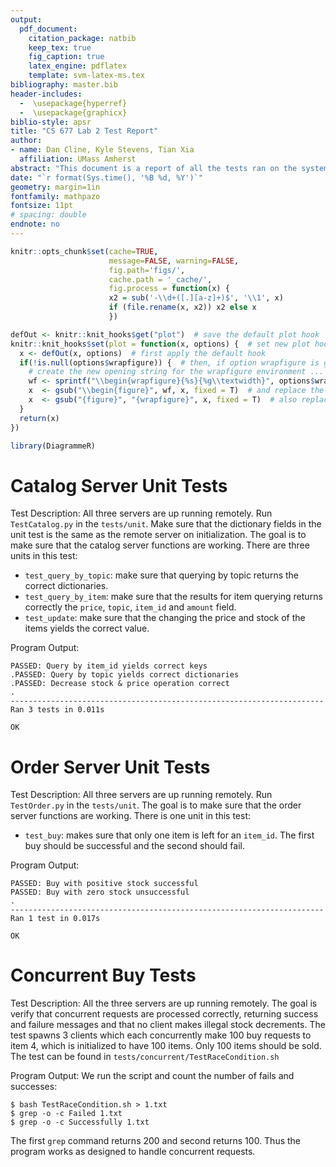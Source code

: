 ---
output: 
  pdf_document:
    citation_package: natbib
    keep_tex: true
    fig_caption: true
    latex_engine: pdflatex
    template: svm-latex-ms.tex
bibliography: master.bib
header-includes:
  -  \usepackage{hyperref}
  -  \usepackage{graphicx}
biblio-style: apsr
title: "CS 677 Lab 2 Test Report"
author:
- name: Dan Cline, Kyle Stevens, Tian Xia
  affiliation: UMass Amherst
abstract: "This document is a report of all the tests ran on the system, and presents sample outputs of each test."
date: "`r format(Sys.time(), '%B %d, %Y')`"
geometry: margin=1in
fontfamily: mathpazo
fontsize: 11pt
# spacing: double
endnote: no
---

```{r setup, include=FALSE}
knitr::opts_chunk$set(cache=TRUE,
                      message=FALSE, warning=FALSE,
                      fig.path='figs/',
                      cache.path = '_cache/',
                      fig.process = function(x) {
                      x2 = sub('-\\d+([.][a-z]+)$', '\\1', x)
                      if (file.rename(x, x2)) x2 else x
                      })

defOut <- knitr::knit_hooks$get("plot")  # save the default plot hook
knitr::knit_hooks$set(plot = function(x, options) {  # set new plot hook ...
  x <- defOut(x, options)  # first apply the default hook
  if(!is.null(options$wrapfigure)) {  # then, if option wrapfigure is given ...
    # create the new opening string for the wrapfigure environment ...
    wf <- sprintf("\\begin{wrapfigure}{%s}{%g\\textwidth}", options$wrapfigure[[1]], options$wrapfigure[[2]])
    x  <- gsub("\\begin{figure}", wf, x, fixed = T)  # and replace the default one with it.
    x  <- gsub("{figure}", "{wrapfigure}", x, fixed = T)  # also replace the environment ending
  }
  return(x)
})

library(DiagrammeR)
```


# Catalog Server Unit Tests

Test Description: All three servers are up running remotely. Run `TestCatalog.py` in the `tests/unit`. Make sure that the dictionary fields in the unit test is the same as the remote server on initialization. The goal is to make sure that the catalog server functions are working. There are three units in this test:

- `test_query_by_topic`: make sure that querying by topic returns the correct dictionaries.
- `test_query_by_item`: make sure that the results for item querying returns correctly the `price`, `topic`, `item_id` and `amount` field.
- `test_update`: make sure that the changing the price and stock of the items yields the correct value.

\noindent Program Output:

```{}
PASSED: Query by item_id yields correct keys
.PASSED: Query by topic yields correct dictionaries
.PASSED: Decrease stock & price operation correct
.
----------------------------------------------------------------------
Ran 3 tests in 0.011s

OK

```

# Order Server Unit Tests

Test Description: All three servers are up running remotely. Run `TestOrder.py` in the `tests/unit`. The goal is to make sure that the order server functions are working. There is one unit in this test:

- `test_buy`: makes sure that only one item is left for an `item_id`. The first buy should be successful and the second should fail.

\noindent Program Output:

```{}
PASSED: Buy with positive stock successful
PASSED: Buy with zero stock unsuccessful
.
----------------------------------------------------------------------
Ran 1 test in 0.017s

OK
```

# Concurrent Buy Tests

Test Description: All the three servers are up running remotely. The goal is verify that concurrent requests are processed correctly, returning success and failure messages and that no client makes illegal stock decrements. The test spawns 3 clients which each concurrently make 100 buy requests to item 4, which is initialized to have 100 items. Only 100 items should be sold. The test can be found in `tests/concurrent/TestRaceCondition.sh`
\newline

\noindent Program Output: We run the script and count the number of fails and successes:
```{}
$ bash TestRaceCondition.sh > 1.txt
$ grep -o -c Failed 1.txt
$ grep -o -c Successfully 1.txt
```
\noindent The first `grep` command returns 200 and second returns 100. Thus the program works as designed to handle concurrent requests.

<!--
# References
\setlength{\parindent}{-0.2in}
\setlength{\leftskip}{0.2in}
\setlength{\parskip}{8pt}
\vspace*{-0.2in}
\noindent
-->
